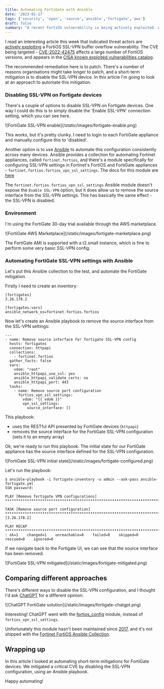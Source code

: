 ```yaml
---
title: Automating FortiGate with Ansible
date: '2023-01-17'
tags: ['security', 'open', 'source','ansible','fortigate','aws']
draft: false
summary: "A recent FortiOS vulnerability is being actively exploited. Ansible can be used to implement a mitigation."
---
```

I read an interesting article this week that indicated threat actors are [actively exploiting](https://therecord.media/fortinet-warns-of-hackers-targeting-governments-through-vpn-vulnerability/) a FortiOS SSL-VPN buffer overflow vulnerability. The CVE being targeted - [CVE-2022-42475](https://nvd.nist.gov/vuln/detail/CVE-2022-42475) affects a large number of FortiOS versions, and appears in the [CISA known exploited vulnerabilities catalog](https://www.cisa.gov/known-exploited-vulnerabilities-catalog).

The recommended remediation here is to patch. There's a number of reasons organisations might take longer to patch, and a short-term mitigation is to disable the SSL-VPN device. In this article I'm going to look at an approach to automate this mitigation.

### Disabling SSL-VPN on Fortigate devices

There's a couple of options to disable SSL-VPN on Fortigate devices. One way I could do this is to simply disable the 'Enable SSL-VPN' connection setting, which you can see here.

<Zoom>
![FortiGate SSL-VPN enable](/static/images/fortigate-enable.png)
</Zoom>

This works, but it's pretty clunky. I need to login to each FortiGate appliance and manually configure this to 'disabled'.

Another option is to use [Ansible](https://ansible.com) to automate this configuration consistently across many devices. Ansible provides a collection for automating Fortinet appliances, called `fortinet.fortios`, and there's a module specifically for configuring SSL-VPN settings in Fortinet's FortiOS and FortiGate appliances - `fortinet.fortios.fortios_vpn_ssl_settings`. The docs for this module are [here](https://docs.ansible.com/ansible/latest/collections/fortinet/fortios/fortios_vpn_ssl_settings_module.html)

The `fortinet.fortios.fortios_vpn_ssl_settings` Ansible module doesn't expose the `Enable SSL-VPN` option, but it does allow us to remove the source interface from the SSL-VPN settings. This has basically the same effect - the SSL-VPN is disabled.

### Environment

I'm using the FortiGate 30-day trial available through the AWS marketplace.

<Zoom>
![FortiGate AWS Marketplace](/static/images/fortigate-marketplace.png)
</Zoom>

The FortiGate AMI is supported with a t2.small instance, which is fine to perform some very basic SSL-VPN config.

### Automating FortiGate SSL-VPN settings with Ansible
Let's put this Ansible collection to the test, and automate the FortiGate mitigation.

Firstly I need to create an inventory:
```
[fortigates]
3.26.178.2

[fortigates:vars]
ansible_network_os=fortinet.fortios.fortios
```

Now let's create an Ansible playbook to remove the source interface from the SSL-VPN settings:
```
---
- name: Remove source interface for fortigate SSL-VPN config
  hosts: fortigates
  connection: httpapi
  collections:
    - fortinet.fortios
  gather_facts: false
  vars:
    vdom: "root"
    ansible_httpapi_use_ssl: yes
    ansible_httpapi_validate_certs: no
    ansible_httpapi_port: 443
  tasks:
    - name: Remove source port configuration
      fortios_vpn_ssl_settings:
        vdom: "{{ vdom }}"
        vpn_ssl_settings:
          source_interface: []
```

This playbook:
- uses the RESTful API presented by FortiGate devices (`httpapi`)
- removes the source interface for the FortiGate SSL-VPN configuration (sets it to an empty array)

Ok, we're ready to run this playbook. The initial state for our FortiGate appliance has the source interface defined for the SSL-VPN configuration.

<Zoom>
![FortiGate SSL-VPN initial state](/static/images/fortigate-configured.png)
</Zoom>

Let's run the playbook:
```
$ ansible-playbook -i fortigate-inventory -u admin --ask-pass ansible-fortigate.yml
SSH password:

PLAY [Remove fortigate VPN configurations] ***********************************************************************************************

TASK [Remove source port configuration] **************************************************************************************************changed: [3.26.178.2]

PLAY RECAP *******************************************************************************************************************************3.26.178.2                 : ok=1    changed=1    unreachable=0    failed=0    skipped=0    rescued=0    ignored=0
```
If we navigate back to the Fortigate UI, we can see that the source interface has been removed.

<Zoom>
![FortiGate SSL-VPN mitigated](/static/images/fortigate-mitigated.png)
</Zoom>

## Comparing different approaches

There's different ways to disable the SSL-VPN configuration, and I thought I'd ask [ChatGPT](https://chat.openai.com/chat) for a different opinion:

<Zoom>
![ChatGPT FortiGate solution](/static/images/fortigate-chatgpt.png)
</Zoom>

Interesting! ChatGPT went with the [fortios_config](https://docs.ansible.com/ansible/2.9/modules/fortios_config_module.html) module, instead of `fortios_vpn_ssl_settings`.

Unfortunately this module hasn't been maintained since [2017](https://github.com/bjolivot/ansible-module-fortios/blob/master/fortios_config.py), and it's not shipped with the [Fortinet FortiOS Ansible Collection](https://galaxy.ansible.com/fortinet/fortios). 

## Wrapping up

In this article I looked at automating short-term mitigations for FortiGate devices. We mitigated a critical CVE by disabling the SSL-VPN configuration, using an Ansible playbook.

Happy automating!
